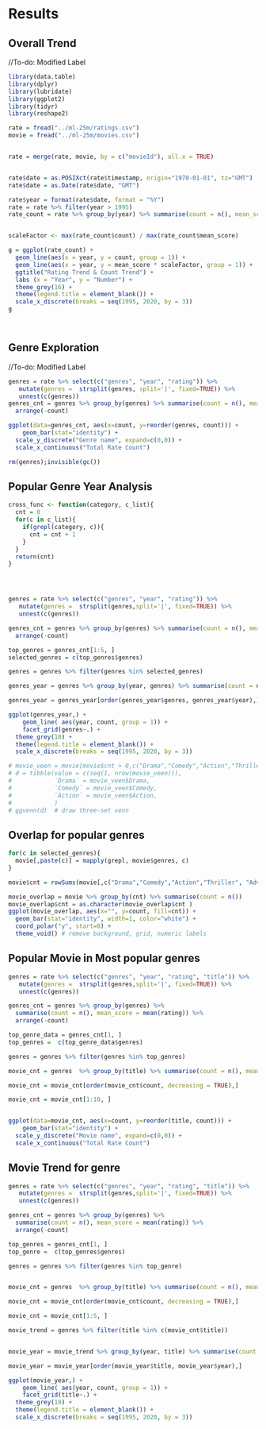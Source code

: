 # Results

## Overall Trend
//To-do: Modified Label\

```r

library(data.table)
library(dplyr)
library(lubridate)
library(ggplot2)
library(tidyr)
library(reshape2)

rate = fread("../ml-25m/ratings.csv")
movie = fread("../ml-25m/movies.csv")


rate = merge(rate, movie, by = c("movieId"), all.x = TRUE)


rate$date = as.POSIXct(rate$timestamp, origin="1970-01-01", tz="GMT")
rate$date = as.Date(rate$date, "GMT")

rate$year = format(rate$date, format = "%Y")
rate = rate %>% filter(year > 1995)
rate_count = rate %>% group_by(year) %>% summarise(count = n(), mean_score = mean(rating))


scaleFactor <- max(rate_count$count) / max(rate_count$mean_score)

g = ggplot(rate_count) +
  geom_line(aes(x = year, y = count, group = 1)) +
  geom_line(aes(x = year, y = mean_score * scaleFactor, group = 1)) +
  ggtitle("Rating Trend & Count Trend") +
  labs (x = "Year", y = "Number") +
  theme_grey(16) +
  theme(legend.title = element_blank()) +
  scale_x_discrete(breaks = seq(1995, 2020, by = 3))
g




```


## Genre Exploration
//To-do: Modified Label\


```r

genres = rate %>% select(c("genres", "year", "rating")) %>% 
   mutate(genres =  strsplit(genres, split='|', fixed=TRUE)) %>%
   unnest(c(genres))
genres_cnt = genres %>% group_by(genres) %>% summarise(count = n(), mean_score = mean(rating)) %>%
  arrange(-count)

ggplot(data=genres_cnt, aes(x=count, y=reorder(genres, count))) +
    geom_bar(stat="identity") + 
  scale_y_discrete("Genre name", expand=c(0,0)) + 
  scale_x_continuous("Total Rate Count")

rm(genres);invisible(gc())

```


## Popular Genre Year Analysis

```r


cross_func <- function(category, c_list){
  cnt = 0
  for(c in c_list){
    if(grepl(category, c)){
      cnt = cnt + 1
    }
  }
  return(cnt)
}




genres = rate %>% select(c("genres", "year", "rating")) %>% 
   mutate(genres =  strsplit(genres,split='|', fixed=TRUE)) %>%
   unnest(c(genres))

genres_cnt = genres %>% group_by(genres) %>% summarise(count = n(), mean_score = mean(rating)) %>%
  arrange(-count)

top_genres = genres_cnt[1:5, ]
selected_genres = c(top_genres$genres)

genres = genres %>% filter(genres %in% selected_genres)

genres_year = genres %>% group_by(year, genres) %>% summarise(count = n(), mean_score = mean(rating))

genres_year = genres_year[order(genres_year$genres, genres_year$year),]

ggplot(genres_year,) +
    geom_line( aes(year, count, group = 1)) +
    facet_grid(genres~.) +
  theme_grey(10) +
  theme(legend.title = element_blank()) +
  scale_x_discrete(breaks = seq(1995, 2020, by = 3))

# movie_veen = movie[movie$cnt > 0,c("Drama","Comedy","Action","Thriller", "Adventure")]
# d = tibble(value = c(seq(1, nrow(movie_veen))),
#            `Drama` = movie_veen$Drama,
#            `Comedy` = movie_veen$Comedy,
#            `Action` = movie_veen$Action,
#            )
# ggvenn(d)  # draw three-set venn

```

## Overlap for popular genres

```r

for(c in selected_genres){
  movie[,paste(c)] = mapply(grepl, movie$genres, c)
}

movie$cnt = rowSums(movie[,c("Drama","Comedy","Action","Thriller", "Adventure")])

movie_overlap = movie %>% group_by(cnt) %>% summarise(count = n())
movie_overlap$cnt = as.character(movie_overlap$cnt )
ggplot(movie_overlap, aes(x="", y=count, fill=cnt)) +
  geom_bar(stat="identity", width=1, color="white") +
  coord_polar("y", start=0) +
  theme_void() # remove background, grid, numeric labels

```


## Popular Movie in Most popular genres

```r

genres = rate %>% select(c("genres", "year", "rating", "title")) %>% 
   mutate(genres =  strsplit(genres,split='|', fixed=TRUE)) %>%
   unnest(c(genres))

genres_cnt = genres %>% group_by(genres) %>% 
  summarise(count = n(), mean_score = mean(rating)) %>%
  arrange(-count)

top_genre_data = genres_cnt[1, ]
top_genres =  c(top_genre_data$genres)

genres = genres %>% filter(genres %in% top_genres)

movie_cnt = genres  %>% group_by(title) %>% summarise(count = n(), mean_score = mean(rating))

movie_cnt = movie_cnt[order(movie_cnt$count, decreasing = TRUE),]

movie_cnt = movie_cnt[1:10, ]


ggplot(data=movie_cnt, aes(x=count, y=reorder(title, count))) +
    geom_bar(stat="identity") + 
  scale_y_discrete("Movie name", expand=c(0,0)) + 
  scale_x_continuous("Total Rate Count")
```

## Movie Trend for genre

```r

genres = rate %>% select(c("genres", "year", "rating", "title")) %>% 
   mutate(genres =  strsplit(genres,split='|', fixed=TRUE)) %>%
   unnest(c(genres))

genres_cnt = genres %>% group_by(genres) %>% 
  summarise(count = n(), mean_score = mean(rating)) %>%
  arrange(-count)

top_genres = genres_cnt[1, ]
top_genre =  c(top_genres$genres)

genres = genres %>% filter(genres %in% top_genre)


movie_cnt = genres  %>% group_by(title) %>% summarise(count = n(), mean_score = mean(rating))

movie_cnt = movie_cnt[order(movie_cnt$count, decreasing = TRUE),]

movie_cnt = movie_cnt[1:5, ]

movie_trend = genres %>% filter(title %in% c(movie_cnt$title))


movie_year = movie_trend %>% group_by(year, title) %>% summarise(count = n(), mean_score = mean(rating))

movie_year = movie_year[order(movie_year$title, movie_year$year),]

ggplot(movie_year,) +
    geom_line( aes(year, count, group = 1)) +
    facet_grid(title~.) +
  theme_grey(10) +
  theme(legend.title = element_blank()) +
  scale_x_discrete(breaks = seq(1995, 2020, by = 3))

```



